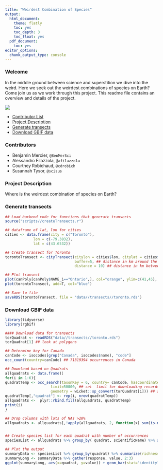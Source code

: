 ```yaml
---
title: "Weirdest Combination of Species"
output:
  html_document:
    theme: flatly
    toc: yes
    toc_depth: 3
    toc_float: yes
  pdf_document:
    toc: yes
editor_options: 
  chunk_output_type: console
---
```


### Welcome
In the middle ground between science and superstition we dive into the weird. Here we seek out the weirdest combinations of species on Earth? Come join us as we work through this project. This readme file contains an overview and details of the project. 

![](icon.jpg)

* [Contributor List](#Contributors)
* [Project Description](#Project-Description)
* [Generate transects](#Generate-transects)
* [Download GBIF data](#Download-GBIF-data)


### Contributors

- Benjamin Mercier, `@BenMerSci`
- Alessandro Filazzola, `@afilazzola`
- Courtney Robichaud, `@cdrobich`
- Susannah Tysor, `@scisus`

### Project Description
Where is the weirdest combination of species on Earth?

### Generate transects
```r
## Load backend code for functions that generate transects
source("scripts//createTransects.r")

## dataframe of lat, lon for cities
cities <- data.frame(city = c("Toronto"),
             lon = c(-79.3832),
             lat = c(43.6532))

## Create transect for Toronto
torontoTransect <- cityTransect(citylon = cities$lon, citylat = cities$lat, nquadrat = 6,  ## nquadrat is the number of quadrats
                                buffer=5, ## distance in km around the centroid of city to make the buffer. e.g. 5 = 10 x 10 km box with city as center
                                distance = 10) ## distance in km between buffered transects

## Plot transect
plot(canPoly[canPoly$NAME_1=="Ontario",], col="orange", ylim=c(41,45), xlim=c(-82,-76)) ## plot just Ontario, set x & y lim to zoom into Toronto area
plot(torontoTransect, add=T, col="blue")

## Save to file
saveRDS(torontoTransect, file = "data//transects//toronto.rds")
```

### Download GBIF data
```r
library(tidyverse)
library(rgbif)

#### Download data for transects
torQuadrat <- readRDS("data//transects//toronto.rds")
torQuadrat[1] ## look at polygons

## Determine key for Canada
canCode <- isocodes[grep("Canada", isocodes$name), "code"]
occ_count(country=canCode) ## 71319394 occurrences in Canada

## Download based on Quadrats
allquadrats <- data.frame()
for(i in 1:6){
quadratTemp <- occ_search(taxonKey = 6, country= canCode, hasCoordinate=T, return="data", ## select plants, in Canada, with coordinates
                     limit=50000, ## set  limit for downloading records
                     geometry = wicket::sp_convert(torQuadrat[i])) ## specify first quadrat
quadratTemp[,"quadrat"] <- rep(i, nrow(quadratTemp))
allquadrats <- 	plyr::rbind.fill(allquadrats, quadratTemp)
print(i)
}

## Drop columns with lots of NAs >20%
allquadrats <- allquadrats[,!apply(allquadrats, 2, function(x) sum(is.na(x))/nrow(allquadrats))>.20]


## Create species list for each quadrat with number of occurrences
speciesList <- allquadrats %>% group_by( quadrat, scientificName) %>% summarize(count=length(scientificName))

## Plot the output
summaryData <- speciesList %>% group_by(quadrat) %>% summarize(richness=length(scientificName), abundance=sum(count)) 
summaryLong <- summaryData %>% gather(response, value, 2:3)
ggplot(summaryLong, aes(x=quadrat, y=value)) + geom_bar(stat="identity") + facet_grid(response~., scales="free_y")
```


